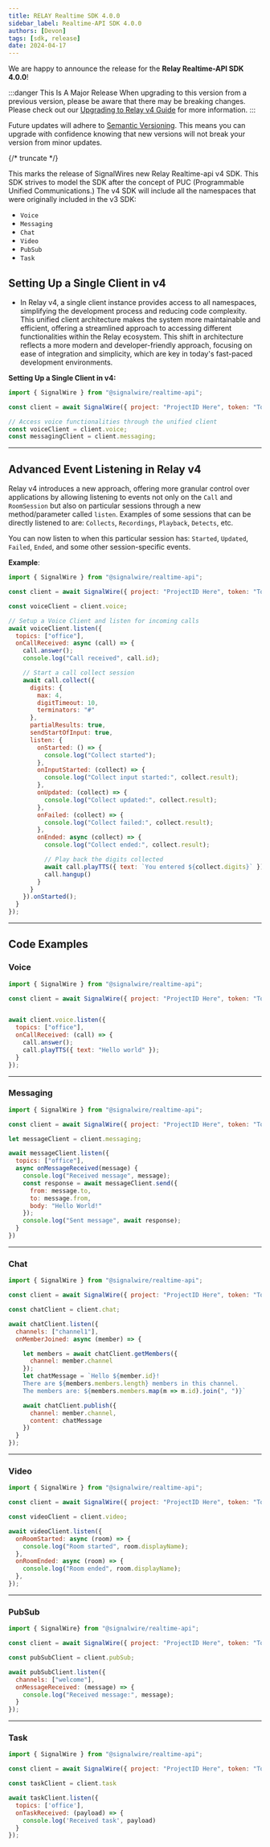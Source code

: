 ---
title: RELAY Realtime SDK 4.0.0
sidebar_label: Realtime-API SDK 4.0.0
authors: [Devon]
tags: [sdk, release]
date: 2024-04-17
---

We are happy to announce the release for the **Relay Realtime-API SDK 4.0.0**!

:::danger This Is A Major Release
When upgrading to this version from a previous version, please be aware that there may be breaking changes.
Please check out our [Upgrading to Relay v4 Guide](/sdks/reference/realtime-sdk/guides/upgrading-to-relay-v4) for more information.
:::

Future updates will adhere to [Semantic Versioning](https://semver.org/).
This means you can upgrade with confidence knowing that new versions will not break your version from minor updates.


<ReleaseCard library="@signalwire/realtime-api" version="4.0.0" releaseType="major"/>


{/* truncate */}


This marks the release of SignalWires new Relay Realtime-api v4 SDK.
This SDK strives to model the SDK after the concept of PUC (Programmable Unified Communications.)
The v4 SDK will include all the namespaces that were originally included in the v3 SDK:

- `Voice`
- `Messaging`
- `Chat`
- `Video`
- `PubSub`
- `Task`

## Setting Up a Single Client in v4
- In Relay v4, a single client instance provides access to all namespaces, simplifying the development process and reducing code complexity. This unified client architecture makes the system more maintainable and efficient, offering a streamlined approach to accessing different functionalities within the Relay ecosystem.
This shift in architecture reflects a more modern and developer-friendly approach, focusing on ease of integration and simplicity, which are key in today's fast-paced development environments.


**Setting Up a Single Client in v4:**
```javascript
import { SignalWire } from "@signalwire/realtime-api";

const client = await SignalWire({ project: "ProjectID Here", token: "Token Here" });

// Access voice functionalities through the unified client
const voiceClient = client.voice;
const messagingClient = client.messaging;
```
---

## Advanced Event Listening in Relay v4

Relay v4 introduces a new approach, offering more granular control over applications by allowing
listening to events not only on the `Call` and `RoomSession` but also on particular sessions through a new method/parameter called `listen`.
Examples of some sessions that can be directly listened to are:  `Collects`, `Recordings`, `Playback`, `Detects`, etc.

You can now listen to when this particular session has: `Started`, `Updated`, `Failed`, `Ended`, and some other session-specific events.

**Example**:

```javascript
import { SignalWire } from "@signalwire/realtime-api";

const client = await SignalWire({ project: "ProjectID Here", token: "Token Here" })

const voiceClient = client.voice;

// Setup a Voice Client and listen for incoming calls
await voiceClient.listen({
  topics: ["office"],
  onCallReceived: async (call) => {
    call.answer();
    console.log("Call received", call.id);

    // Start a call collect session
    await call.collect({
      digits: {
        max: 4,
        digitTimeout: 10,
        terminators: "#"
      },
      partialResults: true,
      sendStartOfInput: true,
      listen: {
        onStarted: () => {
          console.log("Collect started");
        },
        onInputStarted: (collect) => {
          console.log("Collect input started:", collect.result);
        },
        onUpdated: (collect) => {
          console.log("Collect updated:", collect.result);
        },
        onFailed: (collect) => {
          console.log("Collect failed:", collect.result);
        },
        onEnded: async (collect) => {
          console.log("Collect ended:", collect.result);

          // Play back the digits collected
          await call.playTTS({ text: `You entered ${collect.digits}` });
          call.hangup()
        }
      }
    }).onStarted();
  }
});
```
---


## Code Examples

### Voice

```js
import { SignalWire } from "@signalwire/realtime-api";

const client = await SignalWire({ project: "ProjectID Here", token: "Token Here" })


await client.voice.listen({
  topics: ["office"],
  onCallReceived: (call) => {
    call.answer();
    call.playTTS({ text: "Hello world" });
  }
});
```

---

### Messaging

```js
import { SignalWire } from "@signalwire/realtime-api";

const client = await SignalWire({ project: "ProjectID Here", token: "Token Here"})

let messageClient = client.messaging;

await messageClient.listen({
  topics: ["office"],
  async onMessageReceived(message) {
    console.log("Received message", message);
    const response = await messageClient.send({
      from: message.to,
      to: message.from,
      body: "Hello World!"
    });
    console.log("Sent message", await response);
  }
})
```

---

### Chat


```js
import { SignalWire } from "@signalwire/realtime-api";

const client = await SignalWire({ project: "ProjectID Here", token: "Token Here" })

const chatClient = client.chat;

await chatClient.listen({
  channels: ["channel1"],
  onMemberJoined: async (member) => {

    let members = await chatClient.getMembers({
      channel: member.channel
    });
    let chatMessage = `Hello ${member.id}!
    There are ${members.members.length} members in this channel.
    The members are: ${members.members.map(m => m.id).join(", ")}`

    await chatClient.publish({
      channel: member.channel,
      content: chatMessage
    })
  }
});
```

---


### Video

```js
import { SignalWire } from "@signalwire/realtime-api";

const client = await SignalWire({ project: "ProjectID Here", token: "Token Here" })

const videoClient = client.video;

await videoClient.listen({
  onRoomStarted: async (room) => {
    console.log("Room started", room.displayName);
  },
  onRoomEnded: async (room) => {
    console.log("Room ended", room.displayName);
  },
});
```

---


### PubSub

```js
import { SignalWire} from "@signalwire/realtime-api";

const client = await SignalWire({ project: "ProjectID Here", token: "Token Here" })

const pubSubClient = client.pubSub;

await pubSubClient.listen({
  channels: ["welcome"],
  onMessageReceived: (message) => {
    console.log("Received message:", message);
  }
});
```

---

### Task

```js
import { SignalWire } from "@signalwire/realtime-api";

const client = await SignalWire({ project: "ProjectID Here", token: "Token Here"})

const taskClient = client.task

await taskClient.listen({
  topics: ['office'],
  onTaskReceived: (payload) => {
    console.log('Received task', payload)
  }
});
```